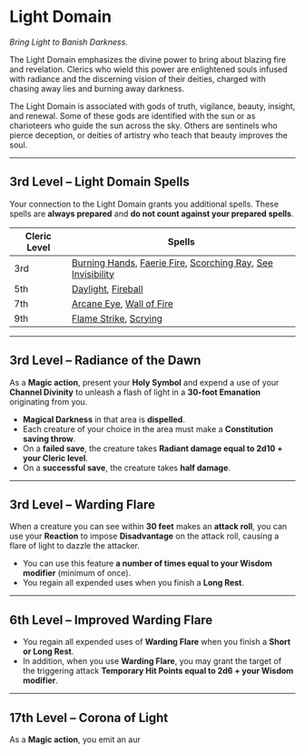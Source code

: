 # Light Domain

_Bring Light to Banish Darkness._

The Light Domain emphasizes the divine power to bring about blazing fire and revelation. Clerics who wield this power are enlightened souls infused with radiance and the discerning vision of their deities, charged with chasing away lies and burning away darkness.

The Light Domain is associated with gods of truth, vigilance, beauty, insight, and renewal. Some of these gods are identified with the sun or as charioteers who guide the sun across the sky. Others are sentinels who pierce deception, or deities of artistry who teach that beauty improves the soul.

---

## 3rd Level – Light Domain Spells

Your connection to the Light Domain grants you additional spells. These spells are **always prepared** and **do not count against your prepared spells**.

| Cleric Level | Spells                                                                                                                                                                                                                                                               |
| ------------ | -------------------------------------------------------------------------------------------------------------------------------------------------------------------------------------------------------------------------------------------------------------------- |
| 3rd          | [Burning Hands](http://dnd2024.wikidot.com/spell:burning-hands), [Faerie Fire](http://dnd2024.wikidot.com/spell:faerie-fire), [Scorching Ray](http://dnd2024.wikidot.com/spell:scorching-ray), [See Invisibility](http://dnd2024.wikidot.com/spell:see-invisibility) |
| 5th          | [Daylight](http://dnd2024.wikidot.com/spell:daylight), [Fireball](http://dnd2024.wikidot.com/spell:fireball)                                                                                                                                                         |
| 7th          | [Arcane Eye](http://dnd2024.wikidot.com/spell:arcane-eye), [Wall of Fire](http://dnd2024.wikidot.com/spell:wall-of-fire)                                                                                                                                             |
| 9th          | [Flame Strike](http://dnd2024.wikidot.com/spell:flame-strike), [Scrying](http://dnd2024.wikidot.com/spell:scrying)                                                                                                                                                   |

---

## 3rd Level – Radiance of the Dawn

As a **Magic action**, present your **Holy Symbol** and expend a use of your **Channel Divinity** to unleash a flash of light in a **30-foot Emanation** originating from you.

- **Magical Darkness** in that area is **dispelled**.
- Each creature of your choice in the area must make a **Constitution saving throw**.
- On a **failed save**, the creature takes **Radiant damage equal to 2d10 + your Cleric level**.
- On a **successful save**, the creature takes **half damage**.

---

## 3rd Level – Warding Flare

When a creature you can see within **30 feet** makes an **attack roll**, you can use your **Reaction** to impose **Disadvantage** on the attack roll, causing a flare of light to dazzle the attacker.

- You can use this feature **a number of times equal to your Wisdom modifier** (minimum of once).
- You regain all expended uses when you finish a **Long Rest**.

---

## 6th Level – Improved Warding Flare

- You regain all expended uses of **Warding Flare** when you finish a **Short or Long Rest**.
- In addition, when you use **Warding Flare**, you may grant the target of the triggering attack **Temporary Hit Points equal to 2d6 + your Wisdom modifier**.

---

## 17th Level – Corona of Light

As a **Magic action**, you emit an aur
